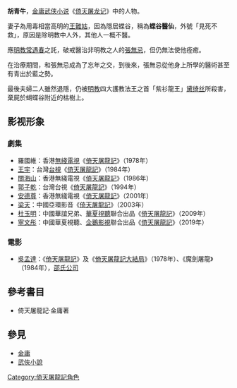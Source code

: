 {{金庸人物
|称呼=胡醫仙
|姓名=胡青牛
|绰号=見死不救
|小说=[[倚天屠龍記|倚天屠龍記]]
|门派=[[明教|明教]]
|头衔=蝶谷醫仙
|血缘=[[王難姑|王難姑]](妻)<br>胡青羊(妹)
|内功=
|轻功=
|武功=
|兵器=
}} 
'''胡青牛'''，[[金庸|金庸]][[武侠小说|武侠小说]]《[[倚天屠龙记|倚天屠龙记]]》中的人物。

妻子為用毒相當高明的[[王難姑|王難姑]]，因為隱居蝶谷，稱為'''蝶谷醫仙'''，外號「見死不救」，原因是除明教中人外，其他人一概不醫。

應[[明教|明教]][[常遇春|常遇春]]之託，破戒醫治非明教之人的[[張無忌|張無忌]]，但仍無法使他痊癒。

在治療期間，和張無忌成為了忘年之交，到後來，張無忌從他身上所學的醫術甚至有青出於藍之勢。

最後夫婦二人雖然退隱，仍被[[明教|明教]]四大護教法王之首「紫衫龍王」[[黛绮丝|黛绮丝]]所殺害，棄屍於蝴蝶谷附近的枯樹上。

==影视形象==
===劇集===
*羅國維：香港[[無綫電視|無綫電視]]《[[倚天屠龍記_(1978年電視劇)|倚天屠龍記]]》（1978年） 
*[[王宇|王宇]]：台灣[[台視|台視]]《[[倚天屠龍記_(1984年電視劇)|倚天屠龍記]]》（1984年）
*[[關海山|關海山]]：香港無綫電視《[[倚天屠龍記_(1986年電視劇)|倚天屠龍記]]》（1986年）
*[[郭子乾|郭子乾]]：台灣台視《[[倚天屠龍記_(1994年電視劇)|倚天屠龍記]]》（1994年）
*[[安德尊|安德尊]]：香港無綫電視《[[倚天屠龍記_(2001年電視劇)|倚天屠龍記]]》（2001年）
*[[梁天_(北京)|梁天]]：中國亞環影音《[[倚天屠龍記_(2003年電視劇)|倚天屠龍記]]》（2003年）
*[[杜玉明|杜玉明]]：中國華誼兄弟、[[华夏视听环球传媒|華夏視聽]]聯合出品《[[倚天屠龍記_(2009年電視劇)|倚天屠龍記]]》（2009年） 
*[[宁文彤|寧文彤]]：中國華夏視聽、[[企鵝影視|企鵝影視]]聯合出品《[[倚天屠龍記_(2019年電視劇)|倚天屠龍記]]》（2019年）
        
===電影===
*[[吳孟達|吳孟達]]：《[[倚天屠龍記|倚天屠龍記]]》及《[[倚天屠龍記大結局|倚天屠龍記大結局]]》（1978年）、《魔劍屠龍》（1984年），[[邵氏公司|邵氏公司]]

==參考書目==
*倚天屠龍記‧金庸著
==參見==
*[[金庸|金庸]]
*[[武俠小說|武俠小說]] 

{{金庸作品}}
{{虛構人物小作品}}
[[Category:倚天屠龍記角色|Category:倚天屠龍記角色]]